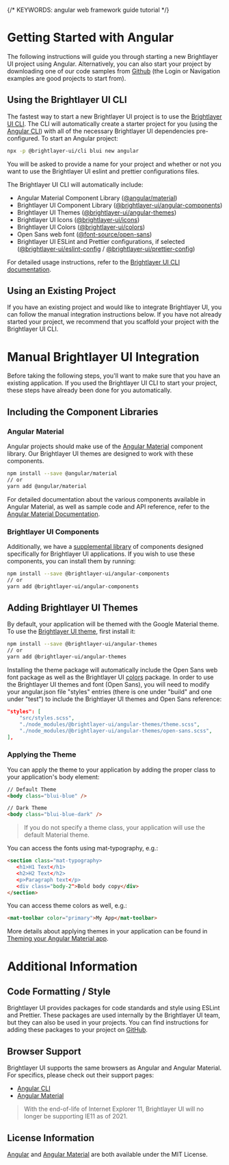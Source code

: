 
{/* KEYWORDS: angular web framework guide tutorial */}

# Getting Started with Angular

The following instructions will guide you through starting a new Brightlayer UI project using Angular. Alternatively, you can also start your project by downloading one of our code samples from [Github](https://github.com/brightlayer-ui) (the Login or Navigation examples are good projects to start from).

## Using the Brightlayer UI CLI

The fastest way to start a new Brightlayer UI project is to use the [Brightlayer UI CLI](/development/cli). The CLI will automatically create a starter project for you (using the [Angular CLI](http://cli.angular.io/)) with all of the necessary Brightlayer UI dependencies pre-configured. To start an Angular project:

```sh
npx -p @brightlayer-ui/cli blui new angular
```

You will be asked to provide a name for your project and whether or not you want to use the Brightlayer UI eslint and prettier configurations files.

The Brightlayer UI CLI will automatically include:

-   Angular Material Component Library ([@angular/material](https://www.npmjs.com/package/@angular/material))
-   Brightlayer UI Component Library ([@brightlayer-ui/angular-components](https://www.npmjs.com/package/@brightlayer-ui/angular-components))
-   Brightlayer UI Themes ([@brightlayer-ui/angular-themes](https://www.npmjs.com/package/@brightlayer-ui/angular-themes))
-   Brightlayer UI Icons ([@brightlayer-ui/icons](https://www.npmjs.com/package/@brightlayer-ui/icons))
-   Brightlayer UI Colors ([@brightlayer-ui/colors](https://www.npmjs.com/package/@brightlayer-ui/colors))
-   Open Sans web font ([@font-source/open-sans](https://www.npmjs.com/package/@fontsource/open-sans))
-   Brightlayer UI ESLint and Prettier configurations, if selected ([@brightlayer-ui/eslint-config](https://www.npmjs.com/package/@brightlayer-ui/eslint-config) / [@brightlayer-ui/prettier-config](https://www.npmjs.com/package/@brightlayer-ui/prettier-config))

For detailed usage instructions, refer to the [Brightlayer UI CLI documentation](https://www.npmjs.com/package/@brightlayer-ui/cli).

## Using an Existing Project

If you have an existing project and would like to integrate Brightlayer UI, you can follow the manual integration instructions below. If you have not already started your project, we recommend that you scaffold your project with the Brightlayer UI CLI.

<Divider />

# Manual Brightlayer UI Integration

Before taking the following steps, you'll want to make sure that you have an existing application. If you used the Brightlayer UI CLI to start your project, these steps have already been done for you automatically.

## Including the Component Libraries

### Angular Material

Angular projects should make use of the [Angular Material](https://material.angular.io/) component library. Our Brightlayer UI themes are designed to work with these components.

```sh
npm install --save @angular/material
// or
yarn add @angular/material
```

For detailed documentation about the various components available in Angular Material, as well as sample code and API reference, refer to the [Angular Material Documentation](https://material.angular.io/components/).

### Brightlayer UI Components

Additionally, we have a [supplemental library](/development/components) of components designed specifically for Brightlayer UI applications. If you wish to use these components, you can install them by running:

```sh
npm install --save @brightlayer-ui/angular-components
// or
yarn add @brightlayer-ui/angular-components
```

## Adding Brightlayer UI Themes

By default, your application will be themed with the Google Material theme. To use the [Brightlayer UI theme](https://www.npmjs.com/package/@brightlayer-ui/angular-themes), first install it:

```sh
npm install --save @brightlayer-ui/angular-themes
// or
yarn add @brightlayer-ui/angular-themes
```

Installing the theme package will automatically include the Open Sans web font package as well as the Brightlayer UI [colors](https://www.npmjs.com/package/@brightlayer-ui/colors) package. In order to use the Brightlayer UI themes and font (Open Sans), you will need to modify your angular.json file "styles" entries (there is one under "build" and one under "test") to include the Brightlayer UI themes and Open Sans reference:

```json
"styles": [
    "src/styles.scss",
    "./node_modules/@brightlayer-ui/angular-themes/theme.scss",
    "./node_modules/@brightlayer-ui/angular-themes/open-sans.scss",
],
```

### Applying the Theme

You can apply the theme to your application by adding the proper class to your application's body element:

```html
// Default Theme
<body class="blui-blue" />

// Dark Theme
<body class="blui-blue-dark" />
```

> If you do not specify a theme class, your application will use the default Material theme.

You can access the fonts using mat-typography, e.g.:

```html
<section class="mat-typography>
   <h1>H1 Text</h1>
   <h2>H2 Text</h2>
   <p>Paragraph text</p>
   <div class="body-2">Bold body copy</div>
</section>
```

You can access theme colors as well, e.g.:

```html
<mat-toolbar color="primary">My App</mat-toolbar>
```

More details about applying themes in your application can be found in [Theming your Angular Material app](https://material.angular.io/guide/theming).

<Divider />

# Additional Information

## Code Formatting / Style

Brightlayer UI provides packages for code standards and style using ESLint and Prettier. These packages are used internally by the Brightlayer UI team, but they can also be used in your projects. You can find instructions for adding these packages to your project on [GitHub](https://github.com/etn-ccis/blui-code-standards).

## Browser Support

Brightlayer UI supports the same browsers as Angular and Angular Material. For specifics, please check out their support pages:

-   [Angular CLI](https://angular.io/guide/browser-support)
-   [Angular Material](https://github.com/angular/material2#browser-and-screen-reader-support)

> With the end-of-life of Internet Explorer 11, Brightlayer UI will no longer be supporting IE11 as of 2021.

## License Information

[Angular](https://github.com/angular/angular/blob/master/LICENSE) and [Angular Material](https://github.com/angular/material2/blob/master/LICENSE) are both available under the MIT License.
